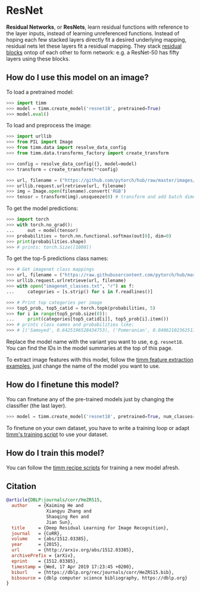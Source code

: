# ResNet

**Residual Networks**, or **ResNets**, learn residual functions with reference to the layer inputs, instead of learning unreferenced functions. Instead of hoping each few stacked layers directly fit a desired underlying mapping, residual nets let these layers fit a residual mapping. They stack [residual blocks](https://paperswithcode.com/method/residual-block) ontop of each other to form network: e.g. a ResNet-50 has fifty layers using these blocks. 

## How do I use this model on an image?

To load a pretrained model:

```py
>>> import timm
>>> model = timm.create_model('resnet18', pretrained=True)
>>> model.eval()
```

To load and preprocess the image:

```py 
>>> import urllib
>>> from PIL import Image
>>> from timm.data import resolve_data_config
>>> from timm.data.transforms_factory import create_transform

>>> config = resolve_data_config({}, model=model)
>>> transform = create_transform(**config)

>>> url, filename = ("https://github.com/pytorch/hub/raw/master/images/dog.jpg", "dog.jpg")
>>> urllib.request.urlretrieve(url, filename)
>>> img = Image.open(filename).convert('RGB')
>>> tensor = transform(img).unsqueeze(0) # transform and add batch dimension
```

To get the model predictions:

```py
>>> import torch
>>> with torch.no_grad():
...     out = model(tensor)
>>> probabilities = torch.nn.functional.softmax(out[0], dim=0)
>>> print(probabilities.shape)
>>> # prints: torch.Size([1000])
```

To get the top-5 predictions class names:

```py
>>> # Get imagenet class mappings
>>> url, filename = ("https://raw.githubusercontent.com/pytorch/hub/master/imagenet_classes.txt", "imagenet_classes.txt")
>>> urllib.request.urlretrieve(url, filename) 
>>> with open("imagenet_classes.txt", "r") as f:
...     categories = [s.strip() for s in f.readlines()]

>>> # Print top categories per image
>>> top5_prob, top5_catid = torch.topk(probabilities, 5)
>>> for i in range(top5_prob.size(0)):
...     print(categories[top5_catid[i]], top5_prob[i].item())
>>> # prints class names and probabilities like:
>>> # [('Samoyed', 0.6425196528434753), ('Pomeranian', 0.04062102362513542), ('keeshond', 0.03186424449086189), ('white wolf', 0.01739676296710968), ('Eskimo dog', 0.011717947199940681)]
```

Replace the model name with the variant you want to use, e.g. `resnet18`. You can find the IDs in the model summaries at the top of this page.

To extract image features with this model, follow the [timm feature extraction examples](../feature_extraction), just change the name of the model you want to use.

## How do I finetune this model?

You can finetune any of the pre-trained models just by changing the classifier (the last layer).

```py
>>> model = timm.create_model('resnet18', pretrained=True, num_classes=NUM_FINETUNE_CLASSES)
```
To finetune on your own dataset, you have to write a training loop or adapt [timm's training
script](https://github.com/rwightman/pytorch-image-models/blob/master/train.py) to use your dataset.

## How do I train this model?

You can follow the [timm recipe scripts](../scripts) for training a new model afresh.

## Citation

```BibTeX
@article{DBLP:journals/corr/HeZRS15,
  author    = {Kaiming He and
               Xiangyu Zhang and
               Shaoqing Ren and
               Jian Sun},
  title     = {Deep Residual Learning for Image Recognition},
  journal   = {CoRR},
  volume    = {abs/1512.03385},
  year      = {2015},
  url       = {http://arxiv.org/abs/1512.03385},
  archivePrefix = {arXiv},
  eprint    = {1512.03385},
  timestamp = {Wed, 17 Apr 2019 17:23:45 +0200},
  biburl    = {https://dblp.org/rec/journals/corr/HeZRS15.bib},
  bibsource = {dblp computer science bibliography, https://dblp.org}
}
```

<!--
Type: model-index
Collections:
- Name: ResNet
  Paper:
    Title: Deep Residual Learning for Image Recognition
    URL: https://paperswithcode.com/paper/deep-residual-learning-for-image-recognition
Models:
- Name: resnet18
  In Collection: ResNet
  Metadata:
    FLOPs: 2337073152
    Parameters: 11690000
    File Size: 46827520
    Architecture:
    - 1x1 Convolution
    - Batch Normalization
    - Bottleneck Residual Block
    - Convolution
    - Global Average Pooling
    - Max Pooling
    - ReLU
    - Residual Block
    - Residual Connection
    - Softmax
    Tasks:
    - Image Classification
    Training Data:
    - ImageNet
    ID: resnet18
    Crop Pct: '0.875'
    Image Size: '224'
    Interpolation: bilinear
  Code: https://github.com/rwightman/pytorch-image-models/blob/d8e69206be253892b2956341fea09fdebfaae4e3/timm/models/resnet.py#L641
  Weights: https://download.pytorch.org/models/resnet18-5c106cde.pth
  Results:
  - Task: Image Classification
    Dataset: ImageNet
    Metrics:
      Top 1 Accuracy: 69.74%
      Top 5 Accuracy: 89.09%
- Name: resnet26
  In Collection: ResNet
  Metadata:
    FLOPs: 3026804736
    Parameters: 16000000
    File Size: 64129972
    Architecture:
    - 1x1 Convolution
    - Batch Normalization
    - Bottleneck Residual Block
    - Convolution
    - Global Average Pooling
    - Max Pooling
    - ReLU
    - Residual Block
    - Residual Connection
    - Softmax
    Tasks:
    - Image Classification
    Training Data:
    - ImageNet
    ID: resnet26
    Crop Pct: '0.875'
    Image Size: '224'
    Interpolation: bicubic
  Code: https://github.com/rwightman/pytorch-image-models/blob/d8e69206be253892b2956341fea09fdebfaae4e3/timm/models/resnet.py#L675
  Weights: https://github.com/rwightman/pytorch-image-models/releases/download/v0.1-weights/resnet26-9aa10e23.pth
  Results:
  - Task: Image Classification
    Dataset: ImageNet
    Metrics:
      Top 1 Accuracy: 75.29%
      Top 5 Accuracy: 92.57%
- Name: resnet34
  In Collection: ResNet
  Metadata:
    FLOPs: 4718469120
    Parameters: 21800000
    File Size: 87290831
    Architecture:
    - 1x1 Convolution
    - Batch Normalization
    - Bottleneck Residual Block
    - Convolution
    - Global Average Pooling
    - Max Pooling
    - ReLU
    - Residual Block
    - Residual Connection
    - Softmax
    Tasks:
    - Image Classification
    Training Data:
    - ImageNet
    ID: resnet34
    Crop Pct: '0.875'
    Image Size: '224'
    Interpolation: bilinear
  Code: https://github.com/rwightman/pytorch-image-models/blob/d8e69206be253892b2956341fea09fdebfaae4e3/timm/models/resnet.py#L658
  Weights: https://github.com/rwightman/pytorch-image-models/releases/download/v0.1-weights/resnet34-43635321.pth
  Results:
  - Task: Image Classification
    Dataset: ImageNet
    Metrics:
      Top 1 Accuracy: 75.11%
      Top 5 Accuracy: 92.28%
- Name: resnet50
  In Collection: ResNet
  Metadata:
    FLOPs: 5282531328
    Parameters: 25560000
    File Size: 102488165
    Architecture:
    - 1x1 Convolution
    - Batch Normalization
    - Bottleneck Residual Block
    - Convolution
    - Global Average Pooling
    - Max Pooling
    - ReLU
    - Residual Block
    - Residual Connection
    - Softmax
    Tasks:
    - Image Classification
    Training Data:
    - ImageNet
    ID: resnet50
    Crop Pct: '0.875'
    Image Size: '224'
    Interpolation: bicubic
  Code: https://github.com/rwightman/pytorch-image-models/blob/d8e69206be253892b2956341fea09fdebfaae4e3/timm/models/resnet.py#L691
  Weights: https://github.com/rwightman/pytorch-image-models/releases/download/v0.1-weights/resnet50_ram-a26f946b.pth
  Results:
  - Task: Image Classification
    Dataset: ImageNet
    Metrics:
      Top 1 Accuracy: 79.04%
      Top 5 Accuracy: 94.39%
- Name: resnetblur50
  In Collection: ResNet
  Metadata:
    FLOPs: 6621606912
    Parameters: 25560000
    File Size: 102488165
    Architecture:
    - 1x1 Convolution
    - Batch Normalization
    - Blur Pooling
    - Bottleneck Residual Block
    - Convolution
    - Global Average Pooling
    - Max Pooling
    - ReLU
    - Residual Block
    - Residual Connection
    - Softmax
    Tasks:
    - Image Classification
    Training Data:
    - ImageNet
    ID: resnetblur50
    Crop Pct: '0.875'
    Image Size: '224'
    Interpolation: bicubic
  Code: https://github.com/rwightman/pytorch-image-models/blob/d8e69206be253892b2956341fea09fdebfaae4e3/timm/models/resnet.py#L1160
  Weights: https://github.com/rwightman/pytorch-image-models/releases/download/v0.1-weights/resnetblur50-84f4748f.pth
  Results:
  - Task: Image Classification
    Dataset: ImageNet
    Metrics:
      Top 1 Accuracy: 79.29%
      Top 5 Accuracy: 94.64%
- Name: tv_resnet101
  In Collection: ResNet
  Metadata:
    FLOPs: 10068547584
    Parameters: 44550000
    File Size: 178728960
    Architecture:
    - 1x1 Convolution
    - Batch Normalization
    - Bottleneck Residual Block
    - Convolution
    - Global Average Pooling
    - Max Pooling
    - ReLU
    - Residual Block
    - Residual Connection
    - Softmax
    Tasks:
    - Image Classification
    Training Techniques:
    - SGD with Momentum
    - Weight Decay
    Training Data:
    - ImageNet
    ID: tv_resnet101
    LR: 0.1
    Epochs: 90
    Crop Pct: '0.875'
    LR Gamma: 0.1
    Momentum: 0.9
    Batch Size: 32
    Image Size: '224'
    LR Step Size: 30
    Weight Decay: 0.0001
    Interpolation: bilinear
  Code: https://github.com/rwightman/pytorch-image-models/blob/9a25fdf3ad0414b4d66da443fe60ae0aa14edc84/timm/models/resnet.py#L761
  Weights: https://download.pytorch.org/models/resnet101-5d3b4d8f.pth
  Results:
  - Task: Image Classification
    Dataset: ImageNet
    Metrics:
      Top 1 Accuracy: 77.37%
      Top 5 Accuracy: 93.56%
- Name: tv_resnet152
  In Collection: ResNet
  Metadata:
    FLOPs: 14857660416
    Parameters: 60190000
    File Size: 241530880
    Architecture:
    - 1x1 Convolution
    - Batch Normalization
    - Bottleneck Residual Block
    - Convolution
    - Global Average Pooling
    - Max Pooling
    - ReLU
    - Residual Block
    - Residual Connection
    - Softmax
    Tasks:
    - Image Classification
    Training Techniques:
    - SGD with Momentum
    - Weight Decay
    Training Data:
    - ImageNet
    ID: tv_resnet152
    LR: 0.1
    Epochs: 90
    Crop Pct: '0.875'
    LR Gamma: 0.1
    Momentum: 0.9
    Batch Size: 32
    Image Size: '224'
    LR Step Size: 30
    Weight Decay: 0.0001
    Interpolation: bilinear
  Code: https://github.com/rwightman/pytorch-image-models/blob/9a25fdf3ad0414b4d66da443fe60ae0aa14edc84/timm/models/resnet.py#L769
  Weights: https://download.pytorch.org/models/resnet152-b121ed2d.pth
  Results:
  - Task: Image Classification
    Dataset: ImageNet
    Metrics:
      Top 1 Accuracy: 78.32%
      Top 5 Accuracy: 94.05%
- Name: tv_resnet34
  In Collection: ResNet
  Metadata:
    FLOPs: 4718469120
    Parameters: 21800000
    File Size: 87306240
    Architecture:
    - 1x1 Convolution
    - Batch Normalization
    - Bottleneck Residual Block
    - Convolution
    - Global Average Pooling
    - Max Pooling
    - ReLU
    - Residual Block
    - Residual Connection
    - Softmax
    Tasks:
    - Image Classification
    Training Techniques:
    - SGD with Momentum
    - Weight Decay
    Training Data:
    - ImageNet
    ID: tv_resnet34
    LR: 0.1
    Epochs: 90
    Crop Pct: '0.875'
    LR Gamma: 0.1
    Momentum: 0.9
    Batch Size: 32
    Image Size: '224'
    LR Step Size: 30
    Weight Decay: 0.0001
    Interpolation: bilinear
  Code: https://github.com/rwightman/pytorch-image-models/blob/9a25fdf3ad0414b4d66da443fe60ae0aa14edc84/timm/models/resnet.py#L745
  Weights: https://download.pytorch.org/models/resnet34-333f7ec4.pth
  Results:
  - Task: Image Classification
    Dataset: ImageNet
    Metrics:
      Top 1 Accuracy: 73.3%
      Top 5 Accuracy: 91.42%
- Name: tv_resnet50
  In Collection: ResNet
  Metadata:
    FLOPs: 5282531328
    Parameters: 25560000
    File Size: 102502400
    Architecture:
    - 1x1 Convolution
    - Batch Normalization
    - Bottleneck Residual Block
    - Convolution
    - Global Average Pooling
    - Max Pooling
    - ReLU
    - Residual Block
    - Residual Connection
    - Softmax
    Tasks:
    - Image Classification
    Training Techniques:
    - SGD with Momentum
    - Weight Decay
    Training Data:
    - ImageNet
    ID: tv_resnet50
    LR: 0.1
    Epochs: 90
    Crop Pct: '0.875'
    LR Gamma: 0.1
    Momentum: 0.9
    Batch Size: 32
    Image Size: '224'
    LR Step Size: 30
    Weight Decay: 0.0001
    Interpolation: bilinear
  Code: https://github.com/rwightman/pytorch-image-models/blob/9a25fdf3ad0414b4d66da443fe60ae0aa14edc84/timm/models/resnet.py#L753
  Weights: https://download.pytorch.org/models/resnet50-19c8e357.pth
  Results:
  - Task: Image Classification
    Dataset: ImageNet
    Metrics:
      Top 1 Accuracy: 76.16%
      Top 5 Accuracy: 92.88%
-->